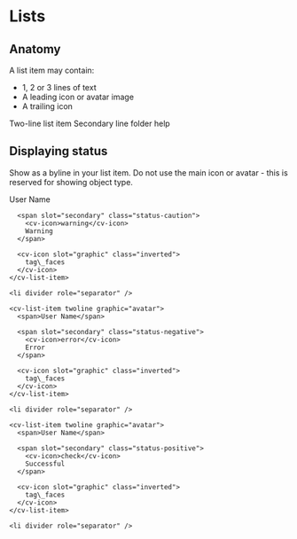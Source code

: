 
<Meta of={ListStories} />

<style>
  {`
    .docs-story > div:first-of-type .innerZoomElementWrapper > div {
        border: none !important;
    }
    .docs-story mwc-list {
      margin: 0 auto;
      max-width: 30rem;
    }
    `}
</style>

# Lists

## Anatomy

A list item may contain:

- 1, 2 or 3 lines of text
- A leading icon or avatar image
- A trailing icon

<Canvas>
  <cv-list>
    <cv-list-item graphic="avatar" hasMeta twoline>
      <span>Two-line list item</span>
      <span slot="secondary">Secondary line</span>
      <cv-icon slot="graphic">folder</cv-icon>
      <cv-icon slot="meta">help</cv-icon>
    </cv-list-item>
  </cv-list>
</Canvas>

## Displaying status

Show as a byline in your list item. Do not use the main icon or avatar - this is reserved for showing object type.

<Canvas>
  <cv-list>
    <cv-list-item twoline graphic="avatar">
      <span>User Name</span>

      <span slot="secondary" class="status-caution">
        <cv-icon>warning</cv-icon>
        Warning
      </span>

      <cv-icon slot="graphic" class="inverted">
        tag\_faces
      </cv-icon>
    </cv-list-item>

    <li divider role="separator" />

    <cv-list-item twoline graphic="avatar">
      <span>User Name</span>

      <span slot="secondary" class="status-negative">
        <cv-icon>error</cv-icon>
        Error
      </span>

      <cv-icon slot="graphic" class="inverted">
        tag\_faces
      </cv-icon>
    </cv-list-item>

    <li divider role="separator" />

    <cv-list-item twoline graphic="avatar">
      <span>User Name</span>

      <span slot="secondary" class="status-positive">
        <cv-icon>check</cv-icon>
        Successful
      </span>

      <cv-icon slot="graphic" class="inverted">
        tag\_faces
      </cv-icon>
    </cv-list-item>

    <li divider role="separator" />

  </cv-list>
</Canvas>
